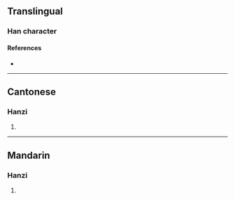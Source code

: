 {{character info/new}}
==Translingual==

===Han character===
{{Han char|rn=76|rad=欠|as=09|sn=13|four=27282|canj=UBNO|ids=⿰耑欠}}

====References====
* {{Han ref|kx=0570.010|dkj=16127|dj=0958.040|hdz=32145.100|uh=6B42|ud=27458|bh=DDF8|bd=56824}}

----

==Cantonese==

===Hanzi===
{{yue-hanzi|jyut=[[cyun4]], [[cyun2]]|y=chyun4, chyun2}}

# {{defn|lang=yue|sort=欠09}}

----

==Mandarin==

===Hanzi===
{{cmn-hanzi|pin=[[chuǎn]] ([[chuan3]]), [[chuán]] ([[chuan2]])|wg=ch'uan<sup>3</sup>, ch'uan<sup>2</sup>}}

# {{defn|lang=cmn|sort=欠09}}